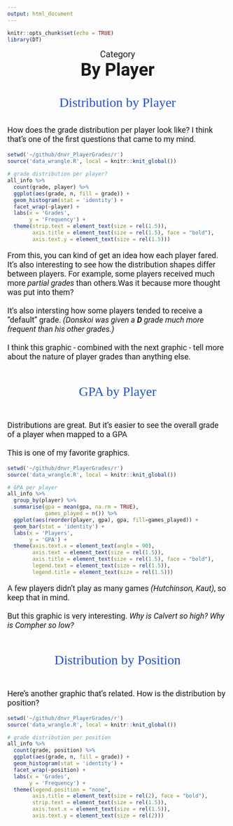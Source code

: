 ```yaml
---
output: html_document
---
```


```r
knitr::opts_chunk$set(echo = TRUE)
library(DT)
```

<p id = "cat">Category</p>
<strong><p id = "title">By Player</p></strong>
<br><br>
<p id="section">Distribution by Player</p>
<br>
<p id='desc'>How does the grade distribution per player look like? I think that's one of the first questions that came to my mind.</p>

```r
setwd('~/github/dnvr_PlayerGrades/r')
source('data_wrangle.R', local = knitr::knit_global())

# grade distribution per player?
all_info %>% 
  count(grade, player) %>% 
  ggplot(aes(grade, n, fill = grade)) + 
  geom_histogram(stat = 'identity') + 
  facet_wrap(~player) +
  labs(x = 'Grades',
       y = 'Frequency') +
  theme(strip.text = element_text(size = rel(1.5)),
        axis.title = element_text(size = rel(1.5), face = "bold"),
        axis.text.y = element_text(size = rel(1.5)))
```

<p id='desc'>From this, you can kind of get an idea how each player fared. It's also interesting to see how the distribution shapes differ between players. For example, some players received much more *partial grades* than others.Was it because more thought was put into them?<br><br> It's also intersting how some players tended to receive a "default" grade. <i>(Donskoi was given a **D** grade much more frequent than his other grades.)</i><br><br>I think this graphic - combined with the next graphic - tell more about the nature of player grades than anything else.</p>

<br><br>
<p id="section">GPA by Player</p>
<br>

<p id="desc">Distributions are great. But it's easier to see the overall grade of a player when mapped to a GPA<br><br>This is one of my favorite graphics.</p>

```r
setwd('~/github/dnvr_PlayerGrades/r')
source('data_wrangle.R', local = knitr::knit_global())

# GPA per player
all_info %>% 
  group_by(player) %>% 
  summarise(gpa = mean(gpa, na.rm = TRUE),
            games_played = n()) %>% 
  ggplot(aes(reorder(player, gpa), gpa, fill=games_played)) + 
  geom_bar(stat = 'identity') + 
  labs(x = 'Players',
       y = 'GPA') +
  theme(axis.text.x = element_text(angle = 90),
        axis.text = element_text(size = rel(1.5)),
        axis.title = element_text(size = rel(1.5), face = "bold"),
        legend.text = element_text(size = rel(1.5)),
        legend.title = element_text(size = rel(1.5)))
```

<p id='desc'>A few players didn't play as many games *(Hutchinson, Kaut)*, so keep that in mind. <br><br>But this graphic is very interesting. *Why is Calvert so high? Why is Compher so low?*</p>

<br><br>
<p id="section">Distribution by Position</p>
<br>

<p id='desc'>Here's another graphic that's related. How is the distribution by position?</p>

```r
setwd('~/github/dnvr_PlayerGrades/r')
source('data_wrangle.R', local = knitr::knit_global())

# grade distribution per position
all_info %>% 
  count(grade, position) %>% 
  ggplot(aes(grade, n, fill = grade)) + 
  geom_histogram(stat = 'identity') + 
  facet_wrap(~position) +
  labs(x = 'Grades',
       y = 'Frequency') +
  theme(legend.position = "none",
        axis.title = element_text(size = rel(2), face = "bold"),
        strip.text = element_text(size = rel(1.5)),
        axis.text.x = element_text(size = rel(1.5)),
        axis.text.y = element_text(size = rel(2)))

```





<style>
@import url('https://fonts.googleapis.com/css2?family=Roboto:wght@500&display=swap');
@import url('https://fonts.googleapis.com/css2?family=Zilla+Slab:wght@300;500&display=swap');

#cat{
  margin: auto;
  text-align: center;
  font-size: 20px;
  font-family: 'Roboto', sans-serif;
}

#title{
  margin: auto;
  text-align: center;
  font-size: 40px;
  font-family: 'Roboto', sans-serif;
}

#desc{
  font-size: 18px;
  font-family: 'Roboto', sans-serif;
}

#section{
  margin: auto;
  text-align: center;
  font-family: 'Zilla Slab', serif;
  font-size: 30px;
  color: #2553CC;
}

</style>